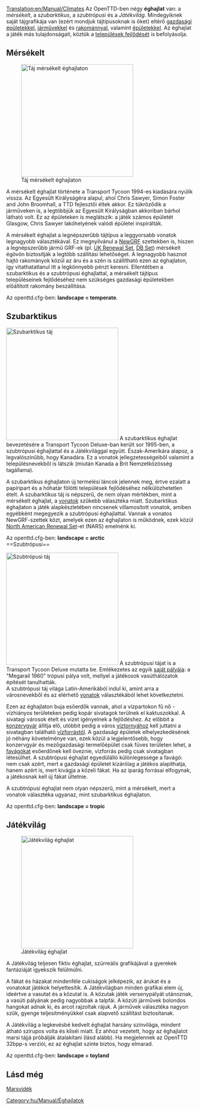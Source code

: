 [[Translation:en/Manual/Climates]]
{{hu/Manual/Tartalomjegyzék}}
Az OpenTTD-ben négy '''éghajlat''' van: a ''mérsékelt'', a ''szubarktikus'', a ''szubtrópusi'' és a ''Játékvilág''. Mindegyiknek saját tájgrafikája van (ezért mondjuk tájtípusoknak is őket) eltérő [[hu/Manual/Gazdasági épületek|gazdasági épületekkel]], [[hu/Manual/Járművek|járművekkel]] és [[hu/Manual/Rakomány|rakománnyal]], valamint [[hu/Manual/Települések#a-telepules-epuletei|épületekkel]]. Az éghajlat a játék más tulajdonságait, köztük a [[hu/Manual/Települések#a-telepules-fejlodesenek-eghajlatfuggo-feltetelei|települések fejlődését]] is befolyásolja. 

==Mérsékelt==
[[File:en/Manual/Temperatescreenshot.png|thumb|left|300px|Táj mérsékelt éghajlaton]]


A mérsékelt éghajlat története a Transport Tycoon 1994-es kiadására nyúlik vissza. Az Egyesült Királyságéra alapul, ahol Chris Sawyer, Simon Foster and John Broomhall, a TTD fejlesztői éltek akkor. Ez tükröződik a járműveken is, a legtöbbjük az Egyesült Királyságban akkoriban bárhol látható volt. Ez az épületeken is meglátszik: a játék számos épületét Glasgow, Chris Sawyer lakóhelyének valódi épületei inspirálták. 

A mérsékelt éghajlat a legnépszerűbb tájtípus a leggyorsabb vonatok legnagyobb választékával. Ez megnyilvánul a [[hu/Manual/NewGRF|NewGRF]] szettekben is, hiszen a legnépszerűbb jármű GRF-ek (pl. [[hu/UK Renewal Set|UK Renewal Set]], [[hu/DBSet|DB Set]]) mérsékelt égövön biztosítják a legtöbb szállítási lehetőséget. A legnagyobb hasznot hajtó rakományok közül az áru és a szén is szállítható ezen az éghajlaton, így vitathatatlanul itt a legkönnyebb pénzt keresni. Ellentétben a szubarktikus és a szubtrópusi éghajlattal, a mérsékelt tájtípus településeinek fejlődéséhez nem szükséges gazdasági épületekben előállított rakomány beszállítása.


Az openttd.cfg-ben: '''landscape = temperate'''.
<br clear="all" />

==Szubarktikus==
[[File:en/Manual/Subarcticscreenshot.png|thumb|left|300px|Szubarktikus táj]]
A szubarktikus éghajlat bevezetésére a Transport Tycoon Deluxe-ban került sor 1995-ben, a szubtrópusi éghajlattal és a Játékvilággal együtt. Észak-Amerikára alapoz, a legvalószínűbb, hogy Kanadára. Ez a vonatok jellegzetességeiből valamint a településnevekből is látszik (miután Kanada a Brit Nemzetközösség tagállama). 

A szubarktikus éghajlaton új termelési láncok jelennek meg, értve ezalatt a papíripart és a hóhatár fölötti települések fejlődéséhez nélkülözhetetlen ételt. A szubarktikus táj is népszerű, de nem olyan mértékben, mint a mérsékelt éghajlat, a [[hu/Manual/Vonatok|vonatok]] szűkebb választéka miatt. Szubarktikus éghajlaton a játék alapkészletében nincsenek villamosított vonatok, amiben egyébként megegyezik a szubtrópusi éghajlattal. Vannak a vonatos NewGRF-szettek közt, amelyek ezen az éghajlaton is működnek, ezek közül [[hu/North American Renewal Set|North American Renewal Set]]-et (NARS) emelnénk ki.

Az openttd.cfg-ben: '''landscape = arctic'''
<br clear="all" />
==Szubtrópusi==

[[File:en/Manual/Subtropicalscreenshot.png|thumb|300px|left|Szubtrópusi táj]]
A szubtrópusi tájat is a Transport Tycoon Deluxe mutatta be. Emlékezetes az egyik [[hu/Archive/Manual/Saját pálya|saját pályája]]: a  "Megarail 1960" trópusi pálya volt, mellyel a játékosok vasúthálózatok építését tanulhatták.<br>A szubtrópusi táj világa Latin-Amerikából indul ki, amint arra a városnevekből és az elérhető [[hu/Manual/Vonatok|vonatok]] választékából lehet következtetni.

Ezen az éghajlaton buja esőerdők vannak, ahol a vízpartokon fű nő - vízhiányos területeken pedig kopár sivatagok terülnek el kaktuszokkal. A sivatagi városok ételt és vizet igényelnek a fejlődéshez. Az előbbit a [[hu/Konzervgyár|konzervgyár]] állítja elő, utóbbit pedig a város [[hu/Manual/Base Set/Industries/Víztorony|víztornyához]] kell juttatni a sivatagban található [[hu/Manual/Base Set/Industries/Vízforrás|vízforrástól]]. A gazdasági épületek elhelyezkedésének jó néhány  követelménye van, ezek közül a legjelentősebb, hogy konzervgyár és mezőgazdasági termelőépület csak füves területen lehet, a [[hu/Manual/Base Set/Industries/Favágó|favágókat]] esőerdőnek kell öveznie, vízforrás pedig csak sivatagban létesülhet. A szubtrópusi éghajlat egyedülálló különlegessége a favágó: nem csak azért, mert a gazdasági épületet kizárólag a játékos alapíthatja, hanem azért is, mert kivágja a közeli fákat. Ha az iparág forrásai elfogynak, a játékosnak kell új fákat ültetnie. 

A szubtrópusi éghajlat nem olyan népszerű, mint a mérsékelt, mert a vonatok választéka ugyanaz, mint szubarktikus éghajlaton. 

Az openttd.cfg-ben: '''landscape = tropic'''
<br clear="all" />

==Játékvilág==
[[File:en/Manual/Toylandscreenshot.png|thumb|right|300px|Játékvilág éghajlat]]

A Játékvilág teljesen fiktív éghajlat, szürreális grafikájával a gyerekek fantáziáját igyekszik felülmúlni.

A fákat és házakat mindenféle cukiságok jelképezik, az árukat és a vonatokat játékok helyettesítik. A Játékvilágban minden grafikai elem új, ideértve a vasutat és a közutat is. A közutak játék versenypályát utánoznak, a vasúti pályának pedig nagyobbak a talpfái. A közúti járművek bolondos hangokat adnak ki, és arcot rajzoltak rájuk. A járművek választéka nagyon szűk, gyenge teljesítményükkel csak alapvető szállítást biztosítanak.

A Játékvilág a legkevésbé kedvelt éghajlat harsány színvilága, mindent átható szirupos volta és kliséi miatt. Ez ahhoz vezetett, hogy az éghajlatot marsi tájjá próbálják átalakítani (lásd alább). Ha megjelennek az OpenTTD 32bpp-s verziói, ez az éghajlat szinte biztos, hogy elmarad.

Az openttd.cfg-ben: '''landscape = toyland'''

{{en/-}}
==Lásd még==
[[hu/Community/NewGRF/Marsvidék|Marsvidék]]
{{en/-}}
[[Category:hu/Manual/Éghajlatok]]